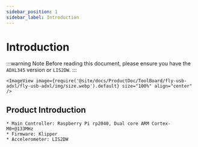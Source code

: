 ```yaml
---
sidebar_position: 1
sidebar_label: Introduction
---
```



# Introduction

:::warning Note
Before reading this document, please ensure you have the `ADXL345` version or `LIS2DW`.
:::

    <ImageView image={require('@site/docs/ProductDoc/ToolBoard/fly-usb-adxl/fly-usb-adxl/img/size.webp').default} size="100%" align="center" />

## Product Introduction

    * Main Controller: Raspberry Pi rp2040, Dual core ARM Cortex-M0+@133MHz
    * Firmware: Klipper
    * Accelerometer: LIS2DW
